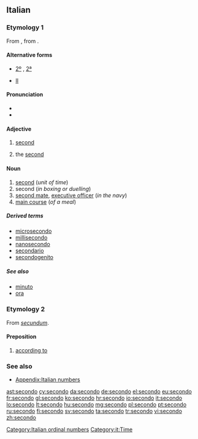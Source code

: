 ==Italian==
{{ordinalbox|it|1st|2nd|3rd|primo|terzo|card=due}}

===Etymology 1===
From {{etyl|la|it}} {{term|secundus||he who [[follow]]s, second}}, from {{term|sequor||to follow}}.

====Alternative forms====
* {{qualifier|abbreviation}} [[2º]] {{m}}, [[2ª]] {{f}}
* {{sense|in names of monarchs and popes|the second}} {{qualifier|abbreviation}} [[II]]

====Pronunciation====
{{rfc-level|check placement of Pronunciation|lang=it}}
* {{IPA|lang=it|/seˈkondo/}}
* {{audio|It-un secondo.ogg|Audio}}

====Adjective====
{{it-adj|second}}

# {{context|before the noun}} [[second]]
# {{context|in names of monarchs and popes|after the name}} the [[second]]

====Noun====
{{it-noun|second|m|o|i}}

# [[second]] (''unit of time'')
# second (''in boxing or duelling'')
# [[second mate]], [[executive officer]] (''in the navy'')
# [[main course]] (''of a meal'')

=====Derived terms=====
* [[microsecondo]]
* [[millisecondo]]
* [[nanosecondo]]
* [[secondario]]
* [[secondogenito]]

=====See also=====
* [[minuto]]
* [[ora]]

===Etymology 2===
From {{etyl|la|it}} ''[[secundum]]''.

====Preposition====
{{infl|it|preposition}}

# [[according to]]

===See also===
* [[Appendix:Italian numbers]]

[[Category:Italian ordinal numbers]]
[[Category:it:Time]]

[[ast:secondo]]
[[cy:secondo]]
[[da:secondo]]
[[de:secondo]]
[[el:secondo]]
[[eu:secondo]]
[[fr:secondo]]
[[gl:secondo]]
[[ko:secondo]]
[[hr:secondo]]
[[io:secondo]]
[[it:secondo]]
[[lo:secondo]]
[[lt:secondo]]
[[hu:secondo]]
[[mg:secondo]]
[[pl:secondo]]
[[pt:secondo]]
[[ru:secondo]]
[[fi:secondo]]
[[sv:secondo]]
[[ta:secondo]]
[[tr:secondo]]
[[vi:secondo]]
[[zh:secondo]]